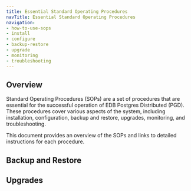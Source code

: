 ```yaml
---
title: Essential Standard Operating Procedures
navTitle: Essential Standard Operating Procedures
navigation:
- how-to-use-sops
- install
- configure
- backup-restore
- upgrade
- monitoring
- troubleshooting
---
```


## Overview

Standard Operating Procedures (SOPs) are a set of procedures that are essential for the successful operation of EDB Postgres Distributed (PGD). These procedures cover various aspects of the system, including installation, configuration, backup and restore, upgrades, monitoring, and troubleshooting.

This document provides an overview of the SOPs and links to detailed instructions for each procedure.


## Backup and Restore

## Upgrades

